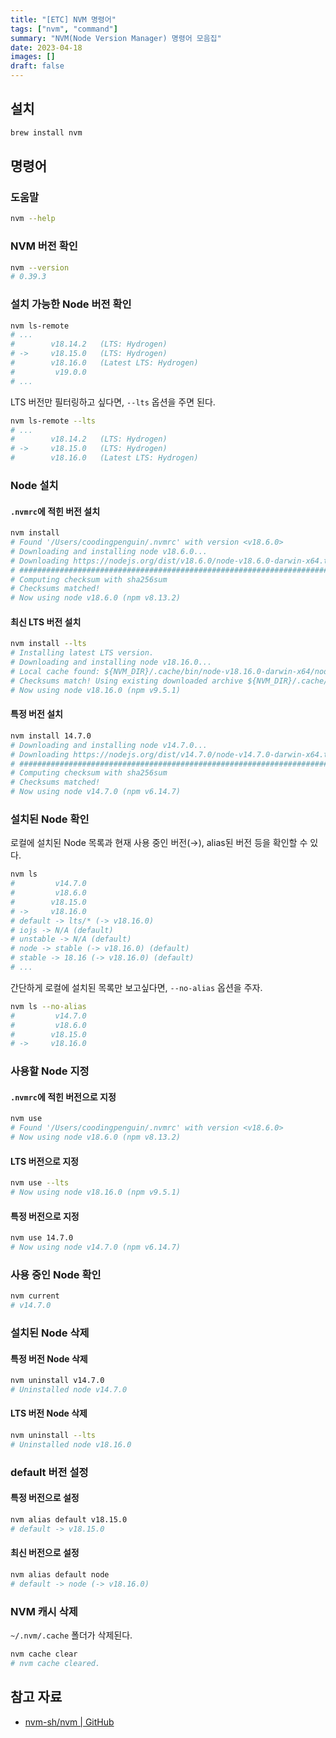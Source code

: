 ```yaml
---
title: "[ETC] NVM 명령어"
tags: ["nvm", "command"]
summary: "NVM(Node Version Manager) 명령어 모음집"
date: 2023-04-18
images: []
draft: false
---
```


## 설치

```bash
brew install nvm
```

## 명령어

### 도움말

```bash
nvm --help
```

### NVM 버전 확인

```bash
nvm --version
# 0.39.3
```

### 설치 가능한 Node 버전 확인

```bash
nvm ls-remote
# ...
#        v18.14.2   (LTS: Hydrogen)
# ->     v18.15.0   (LTS: Hydrogen)
#        v18.16.0   (Latest LTS: Hydrogen)
#         v19.0.0
# ...
```

LTS 버전만 필터링하고 싶다면, `--lts` 옵션을 주면 된다.

```bash
nvm ls-remote --lts
# ...
#        v18.14.2   (LTS: Hydrogen)
# ->     v18.15.0   (LTS: Hydrogen)
#        v18.16.0   (Latest LTS: Hydrogen)
```

### Node 설치

#### `.nvmrc`에 적힌 버전 설치

```bash
nvm install
# Found '/Users/coodingpenguin/.nvmrc' with version <v18.6.0>
# Downloading and installing node v18.6.0...
# Downloading https://nodejs.org/dist/v18.6.0/node-v18.6.0-darwin-x64.tar.xz...
# ############################################################################################################################## 100.0%
# Computing checksum with sha256sum
# Checksums matched!
# Now using node v18.6.0 (npm v8.13.2)
```

#### 최신 LTS 버전 설치

```bash
nvm install --lts
# Installing latest LTS version.
# Downloading and installing node v18.16.0...
# Local cache found: ${NVM_DIR}/.cache/bin/node-v18.16.0-darwin-x64/node-v18.16.0-darwin-x64.tar.xz
# Checksums match! Using existing downloaded archive ${NVM_DIR}/.cache/bin/node-v18.16.0-darwin-x64/node-v18.16.0-darwin-x64.tar.xz
# Now using node v18.16.0 (npm v9.5.1)
```

#### 특정 버전 설치

```bash
nvm install 14.7.0
# Downloading and installing node v14.7.0...
# Downloading https://nodejs.org/dist/v14.7.0/node-v14.7.0-darwin-x64.tar.xz...
# ##################################################################################################### 100.0%
# Computing checksum with sha256sum
# Checksums matched!
# Now using node v14.7.0 (npm v6.14.7)
```

### 설치된 Node 확인

로컬에 설치된 Node 목록과 현재 사용 중인 버전(→), alias된 버전 등을 확인할 수 있다.

```bash
nvm ls
#         v14.7.0
#         v18.6.0
#        v18.15.0
# ->     v18.16.0
# default -> lts/* (-> v18.16.0)
# iojs -> N/A (default)
# unstable -> N/A (default)
# node -> stable (-> v18.16.0) (default)
# stable -> 18.16 (-> v18.16.0) (default)
# ...
```

간단하게 로컬에 설치된 목록만 보고싶다면, `--no-alias` 옵션을 주자.

```bash
nvm ls --no-alias
#         v14.7.0
#         v18.6.0
#        v18.15.0
# ->     v18.16.0
```

### 사용할 Node 지정

#### `.nvmrc`에 적힌 버전으로 지정

```bash
nvm use
# Found '/Users/coodingpenguin/.nvmrc' with version <v18.6.0>
# Now using node v18.6.0 (npm v8.13.2)
```

#### LTS 버전으로 지정

```bash
nvm use --lts
# Now using node v18.16.0 (npm v9.5.1)
```

#### 특정 버전으로 지정

```bash
nvm use 14.7.0
# Now using node v14.7.0 (npm v6.14.7)
```

### 사용 중인 Node 확인

```bash
nvm current
# v14.7.0
```

### 설치된 Node 삭제

#### 특정 버전 Node 삭제

```bash
nvm uninstall v14.7.0
# Uninstalled node v14.7.0
```

#### LTS 버전 Node 삭제

```bash
nvm uninstall --lts
# Uninstalled node v18.16.0
```

### default 버전 설정

#### 특정 버전으로 설정

```bash
nvm alias default v18.15.0
# default -> v18.15.0
```

#### 최신 버전으로 설정

```bash
nvm alias default node
# default -> node (-> v18.16.0)
```

### NVM 캐시 삭제

`~/.nvm/.cache` 폴더가 삭제된다.

```bash
nvm cache clear
# nvm cache cleared.
```

## 참고 자료

- [nvm-sh/nvm | GitHub](https://github.com/nvm-sh/nvm)

